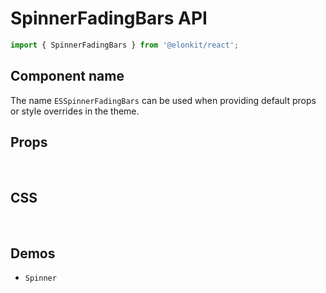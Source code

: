 
<Meta title="Components API/SpinnerFadingBars" />

# SpinnerFadingBars API

```js
import { SpinnerFadingBars } from '@elonkit/react';
```

## Component name

The name `ESSpinnerFadingBars` can be used when providing default props or style overrides in the theme.

## Props

<InterfaceTable variant="props" name="SpinnerFadingBarsProps" />

<br />

## CSS

<InterfaceTable variant="css" name="SpinnerFadingBarsClasses" />

<br />

## Demos

<ul>
  <li>
    <LinkTo kind="components-spinner" story="demo">
      <code>Spinner</code>
    </LinkTo>
  </li>
</ul>
